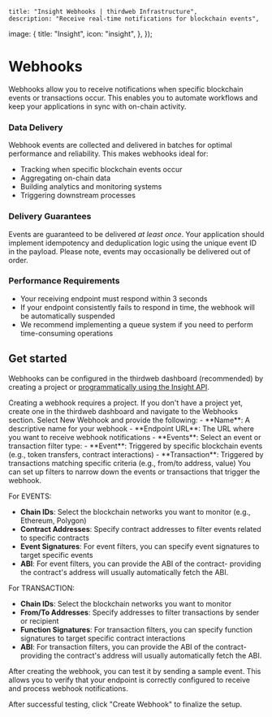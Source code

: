 
	title: "Insight Webhooks | thirdweb Infrastructure",
	description: "Receive real-time notifications for blockchain events",
  image: {
    title: "Insight",
    icon: "insight",
  },
});

# Webhooks

Webhooks allow you to receive notifications when specific blockchain events or transactions occur. This enables you to automate workflows and keep your applications in sync with on-chain activity.

### Data Delivery
Webhook events are collected and delivered in batches for optimal performance and reliability. This makes webhooks ideal for:
- Tracking when specific blockchain events occur
- Aggregating on-chain data
- Building analytics and monitoring systems
- Triggering downstream processes

### Delivery Guarantees
Events are guaranteed to be delivered *at least once*. Your application should implement idempotency and deduplication logic using the unique event ID in the payload. Please note, events may occasionally be delivered out of order.

### Performance Requirements
- Your receiving endpoint must respond within 3 seconds
- If your endpoint consistently fails to respond in time, the webhook will be automatically suspended
- We recommend implementing a queue system if you need to perform time-consuming operations

## Get started

Webhooks can be configured in the thirdweb dashboard (recommended) by creating a project or [programmatically using the Insight API](/insight/webhooks/managing-webhooks).

<Steps>
<Step title="Navigate to Webhooks">
Creating a webhook requires a project. If you don't have a project yet, create one in the thirdweb dashboard and navigate to the Webhooks section.

</Step>
<Step title="Create a Webhook">
Select New Webhook and provide the following:
- **Name**: A descriptive name for your webhook
- **Endpoint URL**: The URL where you want to receive webhook notifications
- **Events**: Select an event or transaction filter type:
  - **Event**: Triggered by specific blockchain events (e.g., token transfers, contract interactions)
  - **Transaction**: Triggered by transactions matching specific criteria (e.g., from/to address, value)

<DocImage src={CreateWebhook} alt="Create Webhook" />
</Step>
<Step title="Configure Filters">
You can set up filters to narrow down the events or transactions that trigger the webhook.

For EVENTS:

- **Chain IDs**: Select the blockchain networks you want to monitor (e.g., Ethereum, Polygon)
- **Contract Addresses**: Specify contract addresses to filter events related to specific contracts
- **Event Signatures**: For event filters, you can specify event signatures to target specific events
- **ABI**: For event filters, you can provide the ABI of the contract- providing the contract's address will usually automatically fetch the ABI.

For TRANSACTION:

- **Chain IDs**: Select the blockchain networks you want to monitor
- **From/To Addresses**: Specify addresses to filter transactions by sender or recipient
- **Function Signatures**: For transaction filters, you can specify function signatures to target specific contract interactions
- **ABI**: For transaction filters, you can provide the ABI of the contract- providing the contract's address will usually automatically fetch the ABI.

<DocImage src={CreateFilters} alt="Create Filters"/>
</Step>

<Step title="Test & Create Webhook">
After creating the webhook, you can test it by sending a sample event. This allows you to verify that your endpoint is correctly configured to receive and process webhook notifications.

After successful testing, click "Create Webhook" to finalize the setup.

<DocImage src={TestWebhook} alt="Test Webhook" />
</Step>
</Steps>